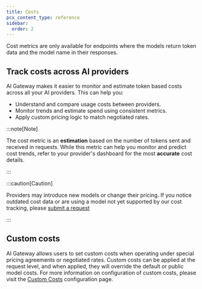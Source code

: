 ```yaml
---
title: Costs
pcx_content_type: reference
sidebar:
  order: 2
---
```


Cost metrics are only available for endpoints where the models return token data and the model name in their responses.

## Track costs across AI providers

AI Gateway makes it easier to monitor and estimate token based costs across all your AI providers. This can help you:

- Understand and compare usage costs between providers.
- Monitor trends and estimate spend using consistent metrics.
- Apply custom pricing logic to match negotiated rates.

:::note[Note]

The cost metric is an **estimation** based on the number of tokens sent and received in requests. While this metric can help you monitor and predict cost trends, refer to your provider's dashboard for the most **accurate** cost details.

:::

:::caution[Caution]

Providers may introduce new models or change their pricing. If you notice outdated cost data or are using a model not yet supported by our cost tracking, please [submit a request](https://forms.gle/8kRa73wRnvq7bxL48)

:::

## Custom costs

AI Gateway allows users to set custom costs when operating under special pricing agreements or negotiated rates. Custom costs can be applied at the request level, and when applied, they will override the default or public model costs.
For more information on configuration of custom costs, please visit the [Custom Costs](/ai-gateway/configuration/custom-costs/) configuration page.
